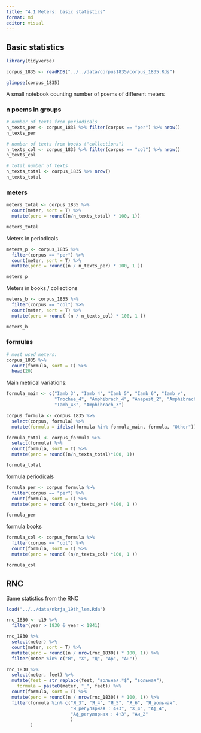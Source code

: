 ```yaml
---
title: "4.1 Meters: basic statistics"
format: md
editor: visual
---
```


## Basic statistics

```r
library(tidyverse)

corpus_1835 <- readRDS("../../data/corpus1835/corpus_1835.Rds")

glimpse(corpus_1835)
```

A small notebook counting number of poems of different meters

### n poems in groups

```r
# number of texts from periodicals
n_texts_per <- corpus_1835 %>% filter(corpus == "per") %>% nrow()
n_texts_per

# number of texts from books ("collections")
n_texts_col <- corpus_1835 %>% filter(corpus == "col") %>% nrow()
n_texts_col

# total number of texts
n_texts_total <- corpus_1835 %>% nrow()
n_texts_total
```

### meters

```r
meters_total <- corpus_1835 %>% 
  count(meter, sort = T) %>% 
  mutate(perc = round((n/n_texts_total) * 100, 1))

meters_total
```

Meters in periodicals

```r
meters_p <- corpus_1835 %>% 
  filter(corpus == "per") %>% 
  count(meter, sort = T) %>% 
  mutate(perc = round((n / n_texts_per) * 100, 1 ))

meters_p
```

Meters in books / collections

```r
meters_b <- corpus_1835 %>% 
  filter(corpus == "col") %>% 
  count(meter, sort = T) %>% 
  mutate(perc = round( (n / n_texts_col) * 100, 1 ))

meters_b
```

### formulas

```r
# most used meters:
corpus_1835 %>% 
  count(formula, sort = T) %>% 
  head(20)
```

Main metrical variations:

```r
formula_main <- c("Iamb_3", "Iamb_4", "Iamb_5", "Iamb_6", "Iamb_v",
                  "Trochee_4", "Amphibrach_4", "Anapest_2", "Amphibrach_43",
                  "Iamb_43", "Amphibrach_3")

corpus_formula <- corpus_1835 %>% 
  select(corpus, formula) %>% 
  mutate(formula = ifelse(formula %in% formula_main, formula, "Other"))

```

```r
formula_total <- corpus_formula %>% 
  select(formula) %>% 
  count(formula, sort = T) %>% 
  mutate(perc = round((n/n_texts_total)*100, 1))

formula_total
```

formula periodicals

```r
formula_per <- corpus_formula %>% 
  filter(corpus == "per") %>% 
  count(formula, sort = T) %>% 
  mutate(perc = round( (n/n_texts_per) *100, 1 ))

formula_per
```

formula books

```r
formula_col <- corpus_formula %>% 
  filter(corpus == "col") %>% 
  count(formula, sort = T) %>% 
  mutate(perc = round( (n/n_texts_col) *100, 1 ))

formula_col
```

## RNC

Same statistics from the RNC

```r
load("../../data/nkrja_19th_lem.Rda")

rnc_1830 <- c19 %>% 
  filter(year > 1830 & year < 1841)

rnc_1830 %>% 
  select(meter) %>% 
  count(meter, sort = T) %>% 
  mutate(perc = round((n / nrow(rnc_1830)) * 100, 1)) %>% 
  filter(meter %in% c("Я", "Х", "Д", "Аф", "Ан"))

rnc_1830 %>% 
  select(meter, feet) %>% 
  mutate(feet = str_replace(feet, "вольная.*$", "вольная"),
    formula = paste0(meter, "_", feet)) %>% 
  count(formula, sort = T) %>% 
  mutate(perc = round((n / nrow(rnc_1830)) * 100, 1)) %>% 
  filter(formula %in% c("Я_3", "Я_4", "Я_5", "Я_6", "Я_вольная", 
                        "Я_регулярная : 4+3", "Х_4", "Аф_4", 
                        "Аф_регулярная : 4+3", "Ан_2"
                        )
         )
```
